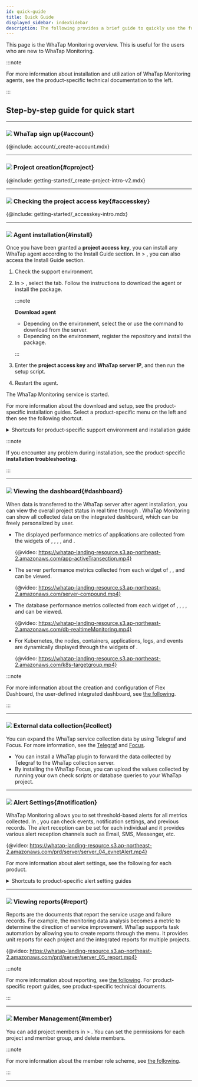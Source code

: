 ```yaml
---
id: quick-guide
title: Quick Guide
displayed_sidebar: indexSidebar
description: The following provides a brief guide to quickly use the functions of WhaTap Monitoring.
---
```


This page is the WhaTap Monitoring overview. This is useful for the users who are new to WhaTap Monitoring.

:::note

For more information about installation and utilization of WhaTap Monitoring agents, see the product-specific technical documentation to the left.

:::

## Step-by-step guide for quick start

* * *

### ![](/img/number-01.png) WhaTap sign up{#account}

{@include: account/_create-account.mdx}

* * *

### ![](/img/number-02.png) Project creation{#cproject}

{@include: getting-started/_create-project-intro-v2.mdx}  

* * *

### ![](/img/number-03.png) Checking the project access key{#accesskey}

{@include: getting-started/_accesskey-intro.mdx} 

* * *

### ![](/img/number-04.png) Agent installation{#install}

Once you have been granted a **project access key**, you can install any WhaTap agent according to the Install Guide section. In <cmdname sid="management" className="uitext" /> > <cmdname sid="agent_installation" className="uitext" />, you can also access the Install Guide section.

1.  Check the support environment. 

2.  In <cmdname sid="management" className="uitext" /> > <cmdname sid="agent_installation" className="uitext" />, select the <cmdname sid="JAVA-agent-setup-1-subject" className="uitext" /> tab. Follow the instructions to download the agent or install the package.

    :::note 

    **Download agent**

    -   Depending on the environment, select the <cmdname sid="download" className="uitext" /> or use the command to download from the server.
    -   Depending on the environment, register the repository and install the package.

    :::

3.  Enter the **project access key** and **WhaTap server IP**, and then run the setup script.  

4.  Restart the agent. 

The WhaTap Monitoring service is started. 

For more information about the download and setup, see the product-specific installation guides. Select a product-specific menu on the left and then see the following shortcut.

<details>
<summary>Shortcuts for product-specific support environment and installation guide</summary>

-   **Java**
    -   [Support environment](java/supported-spec)
    -   [Agent installation](java/install-agent)
-   **PHP**
    -   [Support environment](php/supported-spec)
    -   [Agent installation](php/install-agent)
-   **Node.js**
    -   [Support environment](nodejs/supported-spec)
    -   [Agent installation](nodejs/install-agent)
-   **Python**
    -   [Support environment](python/supported-spec)
    -   [Agent installation](python/install-agent)
-   **.NET**
    -   [Support environment](dotnet/supported-spec)
    -   [Agent installation](dotnet/install-agent)
-   **Go**
    -   [Support environment](golang/supported-spec)
    -   [Agent installation](golang/install-agent)
-   **Server**
    -   [Support environment](server/supported-spec)
    -   [Agent installation](server/install-agent)
-   **Kubernetes**
    -   [Support environment](kubernetes/supported-spec)
    -   [Agent installation](kubernetes/install) 
-   **PostgreSQL**
    -   [Support environment](postgresql/monitoring-support)
    -   [Agent installation](postgresql/install-agent)
-   **Oracle**
    -   [Support environment](oracle/monitoring-support)
    -   [Agent installation](oracle/install-agent)
-   **MySQL**
    -   [Support environment](mysql/monitoring-support)
    -   [Agent installation](mysql/install-agent)
-   **SQL Server**
    -   [Support environment](mssql/monitoring-support)
    -   [Agent installation](mssql/install-agent)
-   **Tibero**
    -   [Support environment](tibero/monitoring-support)
    -   [Agent installation](tibero/install-agent)
-   **CUBRID**
    -   [Support environment](cubrid/monitoring-support)
    -   [Agent installation](cubrid/install-agent)
-   **Altibase**
    -   [Support environment](altibase/monitoring-support)
    -   [Agent installation](altibase/install-agent)
-   **Redis**
    -   [Support environment](redis/monitoring-support)
    -   [Agent installation](redis/install-agent)
-   **MongoDB**
    -   [Support environment](mongodb/monitoring-support)
    -   [Agent installation](mongodb/install-agent)
-   [URL](url/url-install)
-   **Cloud** 
    -   [Amazon ECS](amazon-ecs/install-agent)
    -   [Amazon Cloudwatch](amazon-cloudwatch/install-agent)
    -   [Azure Monitor](azure/install-agent)
    -   [Naver Cloud Monitoring](ncloud/install-agent)
    -   [Oracle Cloud Monitor](oracle-cloud/install-agent)
-   [Log](log/log-function)

</details>

:::note

If you encounter any problem during installation, see the product-specific **installation troubleshooting**.

:::

* * *

### ![](/img/number-05.png) Viewing the dashboard{#dashboard}

When data is transferred to the WhaTap server after agent installation, you can view the overall project status in real time through <cmdname sid="dashboard" className="uitext" />. WhaTap Monitoring can show all collected data on the integrated dashboard, which can be freely personalized by user.

-   The displayed performance metrics of applications are collected from the widgets of <cmdname sid="app_dashboard" className="uitext" />, <cmdname sid="transaction_map" className="uitext" />, <cmdname sid="active_transaction" className="uitext" />, <cmdname sid="application_topology" className="uitext" />, and <cmdname sid="flexboard" className="uitext" />.

    {@video: https://whatap-landing-resource.s3.ap-northeast-2.amazonaws.com/app-activeTransection.mp4}

-   The server performance metrics collected from each widget of <cmdname sid="sms_resource_board" className="uitext" />, <cmdname sid="sms_compound_eye" className="uitext" />, and <cmdname sid="flexboard" className="uitext" /> can be viewed.

    {@video: https://whatap-landing-resource.s3.ap-northeast-2.amazonaws.com/server-compound.mp4}

-   The database performance metrics collected from each widget of <cmdname sid="instance_list" className="uitext" />, <cmdname sid="instance_monitoring" className="uitext" />, <cmdname sid="multi_instance_monitoring" className="uitext" />, <cmdname sid="slow_query" className="uitext" />, and <cmdname sid="flexboard" className="uitext" /> can be viewed.

    {@video: https://whatap-landing-resource.s3.ap-northeast-2.amazonaws.com/db-realtimeMonitoring.mp4}

-   For Kubernetes, the nodes, containers, applications, logs, and events are dynamically displayed through the widgets of <cmdname sid="containerMap" className="uitext" />.

    {@video: https://whatap-landing-resource.s3.ap-northeast-2.amazonaws.com/k8s-targetgroup.mp4}

:::note

For more information about the creation and configuration of Flex Dashboard, the user-defined integrated dashboard, see [the following](java/flex-board).

:::

* * *

### ![](/img/number-06.png) External data collection{#collect}

You can expand the WhaTap service collection data by using Telegraf and Focus. For more information, see the [Telegraf](telegraf/introduction.mdx) and [Focus](focus/introduction.mdx).

-   You can install a WhaTap plugin to forward the data collected by Telegraf to the WhaTap collection server.
-   By installing the WhaTap Focus, you can upload the values collected by running your own check scripts or database queries to your WhaTap project.

* * *

### ![](/img/ic-number-07.svg) Alert Settings{#notification}

WhaTap Monitoring allows you to set threshold-based alerts for all metrics collected. In <cmdname sid="event_statistic" className="uitext" />, you can check events, notification settings, and previous records. The alert reception can be set for each individual and it provides various alert reception channels such as Email, SMS, Messenger, etc. 

{@video: https://whatap-landing-resource.s3.ap-northeast-2.amazonaws.com/prd/server/server_04_evnetAlert.mp4}

For more information about alert settings, see the following for each product. 

<details>
<summary>Shortcuts to product-specific alert setting guides</summary>

-   [Java](java/apm-set-notice)
-   [PHP](php/apm-set-notice)
-   [Node.js](nodejs/apm-set-notice)
-   [Python](python/apm-set-notice)
-   [.NET](dotnet/apm-set-notice)
-   [Go](golang/apm-set-notice)
-   [Server](server/set-notice)
-   [PostgreSQL](postgresql/set-notice)
-   [Oracle](oracle/set-notice)
-   [MySQL](mysql/set-notice)
-   [SQL Server](mssql/set-notice)
-   [Tibero](tibero/set-notice)
-   [CUBRID](cubrid/set-notice)
-   [Altibase](altibase/set-notice)
-   [Redis](redis/set-notice)
-   [MongoDB](mongodb/set-notice) 
-   [Kubernetes](kubernetes/set-notice)
-   [URL](url/url-event)
-   [Amazon CloudWatch](amazon-cloudwatch/set-notice)
-   [Amazon ECS](amazon-ecs/set-notice)
-   [Azure Monitor](azure/set-notice)
-   [Naver Cloud Monitoring](ncloud/set-notice)
-   [Oracle Cloudd Monitor](oracle-cloud/set-notice)
-   [Log](log/set-notice)

</details>

* * *

### ![](/img/ic-number-08.svg) Viewing reports{#report}

Reports are the documents that report the service usage and failure records. For example, the monitoring data analysis becomes a metric to determine the direction of service improvement. WhaTap supports task automation by allowing you to create reports through the <cmdname sid="report" className="uitext" /> menu. It provides unit reports for each project and the integrated reports for multiple projects.

{@video: https://whatap-landing-resource.s3.ap-northeast-2.amazonaws.com/prd/server/server_05_report.mp4}

:::note

For more information about reporting, see [the following](java/report-intro). For product-specific report guides, see product-specific technical documents.

:::

* * *

### ![](/img/ic-number-09.svg) Member Management{#member}

You can add project members in <cmdname sid="management" className="uitext" /> > <cmdname sid="project_member" className="uitext" />. You can set the permissions for each project and member group, and delete members.  

:::note

For more information about the member role scheme, see [the following](project/project-structure#project-auth).

:::

* * *
